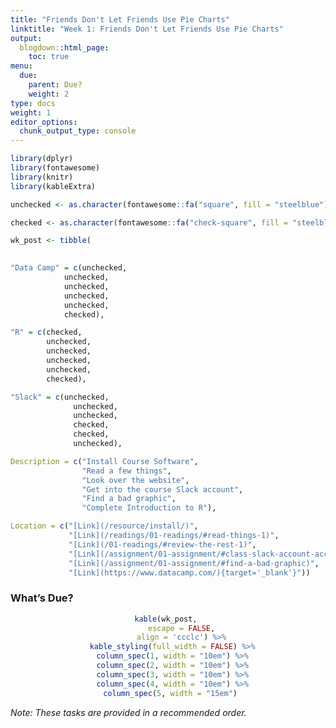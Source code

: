 ```yaml
---
title: "Friends Don't Let Friends Use Pie Charts"
linktitle: "Week 1: Friends Don't Let Friends Use Pie Charts"
output:
  blogdown::html_page:
    toc: true
menu:
  due:
    parent: Due?
    weight: 2
type: docs
weight: 1
editor_options: 
  chunk_output_type: console
---
```


```r
library(dplyr)
library(fontawesome)
library(knitr)
library(kableExtra)
```

```r
unchecked <- as.character(fontawesome::fa("square", fill = "steelblue"))

checked <- as.character(fontawesome::fa("check-square", fill = "steelblue"))

wk_post <- tibble(
  

"Data Camp" = c(unchecked,
            unchecked,
            unchecked,
            unchecked,
            unchecked,
            checked),

"R" = c(checked,
        unchecked,
        unchecked,
        unchecked,
        unchecked,
        checked),

"Slack" = c(unchecked, 
              unchecked, 
              unchecked,
              checked,
              checked,
              unchecked),

Description = c("Install Course Software",
                "Read a few things",
                "Look over the website",
                "Get into the course Slack account",
                "Find a bad graphic",
                "Complete Introduction to R"),

Location = c("[Link](/resource/install/)",
             "[Link](/readings/01-readings/#read-things-1)",
             "[Link](/01-readings/#review-the-rest-1)",
             "[Link](/assignment/01-assignment/#class-slack-account-access-1)",
             "[Link](/assignment/01-assignment/#find-a-bad-graphic)",
             "[Link](https://www.datacamp.com/){target='_blank'}"))
```

### What's Due?
<center>
```r
kable(wk_post, 
      escape = FALSE,
      align = 'ccclc') %>%
  kable_styling(full_width = FALSE) %>%
  column_spec(1, width = "10em") %>%
  column_spec(2, width = "10em") %>%
  column_spec(3, width = "10em") %>%
  column_spec(4, width = "10em") %>%
  column_spec(5, width = "15em") 
```
</center>

*Note: These tasks are provided in a recommended order.*


